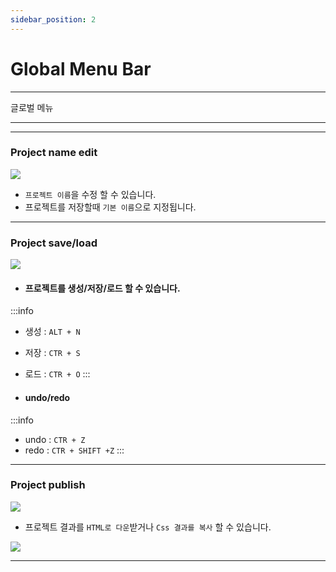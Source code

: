 ```yaml
---
sidebar_position: 2
---
```





# Global Menu Bar

<hr/>

글로벌 메뉴

<hr/>

<TOCInline toc={toc}/>

<hr/>

### Project name edit
![](./img/ui/ui_project_name.png)
- ```프로젝트 이름```을 수정 할 수 있습니다.
- 프로젝트를 저장할때 ```기본 이름```으로 지정됩니다.

<hr/>

### Project save/load
![](./img/ui/ui_save_load.png)
- #### 프로젝트를 생성/저장/로드 할 수 있습니다. ####

:::info
- 생성 : ```ALT + N```
- 저장 : ```CTR + S```
- 로드 : ```CTR + O```
:::



- #### undo/redo ####

:::info
- undo : ```CTR + Z```
- redo : ```CTR + SHIFT +Z```
:::

<hr/>

### Project publish
![](./img/ui/ui_publish.png)
- 프로젝트 결과를 ```HTML로 다운```받거나 ```Css 결과를 복사``` 할 수 있습니다.

![](./img/ui/ui_publish2.png)

<hr/>
